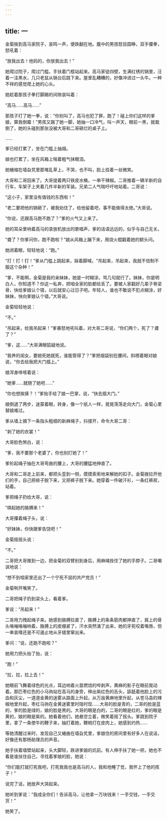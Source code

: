 ```yaml
---
---
---
```

title: 一
---




金菊挨到高马家院子，哀鸣一声，便跌翻在地。腹中的男孩怒目圆睁，双手攥拳，怒吼着：

“放我出去！他妈的，你放我出去！”

她爬过院子，爬过门槛，手扶着门框站起来。高马家徒四壁，生满红锈的锅里，汪着一洼黑水，几只老鼠从锅台后跳下来。屋里乱糟糟的，好像冲进过一头牛。一种不祥的感觉爬上她的心头。

她趁着那孩子拳打脚踢的间隙哀叫着：

“高马……高马……”

那孩子打了她一拳，说：“你别叫了，高马也犯了罪，跑了！碰上你们这样的爹娘，算我倒霉！”男孩又踹了她一脚，她抽一口冷气，叫一声天，眼前一黑，就栽倒了，她的头碰到那张没被大哥和二哥砸烂的桌子上。

……

爹已经打累了，坐在门槛上抽烟。

娘也打累了，坐在风箱上喘着粗气抹眼泪。

她蜷缩在墙旮旯里那堆乱草上，不哭，也不叫，脸上挂着一丝微笑。

大哥和二哥回来了。大哥提着两只铁皮水桶，一串干辣椒。二哥推着一辆半新的自行车，车架子上夹着几件半新的军装。兄弟二人气喘吁吁地站着。二哥说：

“这小子，家里没有值钱的东西啦！”

“老二要把他的锅砸了，被我劝住了，给他留着吧，事不能做得太绝。”大哥说。

“你说，还跟高马跑不跑了？”爹的火气又上来了。

她的耳朵里响着高马的录放机放出的歌唱声，爹的话语远远的，似乎与自己无关。

“聋了？你爹问你，跑不跑啦？”娘从风箱上蹦下来，用烧火棍戳着她的额头问。

她闭着眼，轻轻地说：“跑。”

“打！打！打！”爹从门槛上跳起来，跺着脚喊，“吊起来，吊起来，我就不信制不服这个杂种！”

“爹，不能啊，金菊是我的亲妹妹，她是一时糊涂，骂几句就行了。妹妹，你是明白人，你知道不？你这一私奔，把咱全家的脸都给丢了。要被人家戳好几辈子脊梁骨，快给爹娘认个错，以后就安心过日子吧。年轻人，谁也不敢说不犯点糊涂，好妹妹，快向爹娘认个错。”大哥说。

金菊轻轻地说：

“不。”

“吊起来，给我吊起来！”爹暴怒地吼叫着，对大哥二哥说，“你们两个，死了？聋了？”

“爹，这……”大哥满眼狐疑地说。

“我养的闺女，要她死她就死，谁能管得了？”爹把烟袋别在腰间，斜楞着眼对娘说，“你去给我把大门插上。”

娘浑身哆嗦着说：

“她爹……就随了她吧……”

“你也想挨揍？！”爹抬手给了娘一巴掌，说，“快去插大门。”

娘倒退了两步，迷蒙着眼，转身，像一个纸人一样，晃晃荡荡走向大门，金菊心里替娘难过。

爹从墙上摘下一条指头粗细的新麻绳子，抖搂开，命令大哥二哥：

“剥了她的衣裳！”

大哥脸色煞白，说：

“爹，我不要那个老婆了，你也别打她了！”

爹抡起绳子抽在大哥弯曲的腰上，大哥的腰猛地抻直了。

大哥和二哥走上前来，都把头歪到一侧，摸摸索索地来解她的扣子。金菊拨拉开他们的手，自己把褂子脱下来，又把裤子脱下来。她穿着一件破汗衫，一条红裤衩，站着。

爹把绳子扔给大哥，说：

“绑起她的胳膊来！”

大哥攥着绳子头，说：

“好妹妹，你快跟爹告饶吧！”

金菊摇摇头说：

“不。”

二哥把大哥推到一边，把金菊的双臂别到身后，用麻绳拴住了她的手脖子。二哥嘲讽地说：

“想不到咱家里还出了一个宁死不屈的共产党员！”

金菊咧开嘴笑了。

二哥把绳子扔到梁头上，看着爹。

爹说：“吊起来！”

二哥用力拽起绳子来。她感到胳膊拉直了，胳膊上的条条筋肉都抻直了，肩上的骨头咯嘣咯嘣响着，胳膊上的皮绷紧了，汗水突然涌了出来，她的牙死咬着嘴唇，但一串哀嚎还是不可遏止地从牙缝里窜出来。

爹问：“说，还跑不跑啦？”

她用力把头抬了抬，说：

“跑！”

“拉，拉，拉上去！”

她眼前飞舞着绿色的光点，耳边响着火苗燃烧的哔剥声，黄麻的影子在眼前晃动着。那匹枣红色的小马驹站在高马的身旁，伸出紫红色的舌头，舔舐着他脸上的污血和灰尘，一道道金黄的迷雾从路面上升起，从万亩黄麻地里升起，从苍马县的辣椒地里升起，枣红马驹在金黄迷雾里时隐时现……大哥的脸是青的，二哥的脸是蓝的，爹的脸是绿的，娘的脸是黑的。大哥的眼是白的，二哥的眼是红的，爹的眼是黄的，娘的眼是紫的。她看着他们，她悬空立着，微笑着摇了摇头。爹跳到院子里，拿了一条使牛的鞭子来，抽打着她，鞭梢打在皮肉上，她感到灼热……

等她清醒过来时，发现自己又蜷曲在墙旮旯里，爹娘住的房间里有好多人在说话，好像还有那杨助理员的声音。

她手扶着墙壁站起来，头大脚轻，跌进爹娘的炕前。有人伸手扶了她一把，她也不看是谁扶住自己，寻找着爹娘的脸，她说：

“你们能打就打死我吧，打死我我也是高马的人，我和他睡了觉，我怀上了他的孩子！”

说完了话，她放声大哭起来。

她听到爹说：“我成全你们！告诉高马，让他拿一万块钱来！一手交钱，一手交货！”

她笑了。